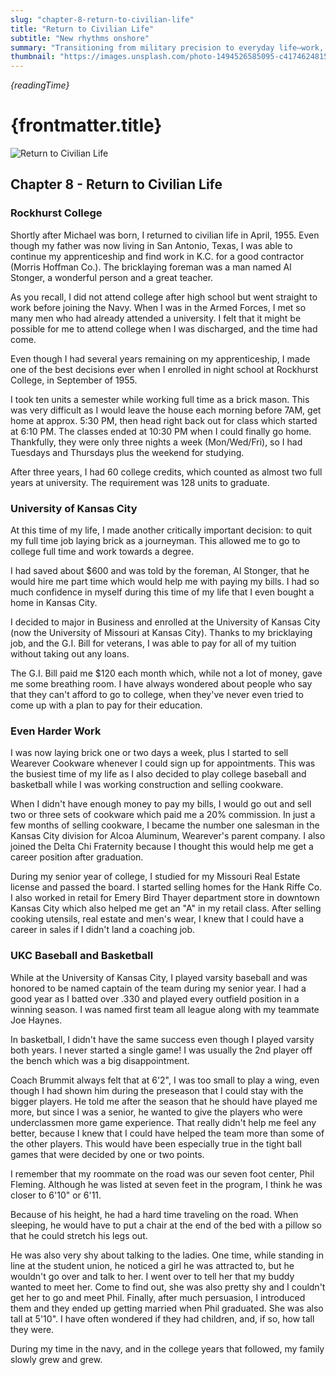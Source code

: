 ```yaml
---
slug: "chapter-8-return-to-civilian-life"
title: "Return to Civilian Life"
subtitle: "New rhythms onshore"
summary: "Transitioning from military precision to everyday life—work, community, and the steady building of a future."
thumbnail: "https://images.unsplash.com/photo-1494526585095-c41746248156?auto=format&fit=crop&w=1200&h=675&q=80"
---
```


_{readingTime}_

# {frontmatter.title}

<Image
  src="https://images.unsplash.com/photo-1494526585095-c41746248156?auto=format&fit=crop&w=1200&h=675&q=80"
  alt="Return to Civilian Life"
  width={1000}
  height={1000}
/>

## Chapter 8 - Return to Civilian Life

### Rockhurst College

Shortly after Michael was born, I returned to civilian life in April, 1955. Even
though my father was now living in San Antonio, Texas, I was able to continue my
apprenticeship and find work in K.C. for a good contractor (Morris Hoffman Co.).
The bricklaying foreman was a man named Al Stonger, a wonderful person and a
great teacher.

As you recall, I did not attend college after high school but went straight to
work before joining the Navy. When I was in the Armed Forces, I met so many men
who had already attended a university. I felt that it might be possible for me
to attend college when I was discharged, and the time had come.

Even though I had several years remaining on my apprenticeship, I made one of
the best decisions ever when I enrolled in night school at Rockhurst College, in
September of 1955.

I took ten units a semester while working full time as a brick mason. This was
very difficult as I would leave the house each morning before 7AM, get home at
approx. 5:30 PM, then head right back out for class which started at 6:10 PM.
The classes ended at 10:30 PM when I could finally go home. Thankfully, they
were only three nights a week (Mon/Wed/Fri), so I had Tuesdays and Thursdays
plus the weekend for studying.

After three years, I had 60 college credits, which counted as almost two full
years at university. The requirement was 128 units to graduate.

### University of Kansas City

At this time of my life, I made another critically important decision: to quit
my full time job laying brick as a journeyman. This allowed me to go to college
full time and work towards a degree.

I had saved about $600 and was told by the foreman, Al Stonger, that he would
hire me part time which would help me with paying my bills. I had so much
confidence in myself during this time of my life that I even bought a home in
Kansas City.

I decided to major in Business and enrolled at the University of Kansas City
(now the University of Missouri at Kansas City). Thanks to my bricklaying job,
and the G.I. Bill for veterans, I was able to pay for all of my tuition without
taking out any loans.

The G.I. Bill paid me $120 each month which, while not a lot of money, gave me
some breathing room. I have always wondered about people who say that they can't
afford to go to college, when they've never even tried to come up with a plan to
pay for their education.

### Even Harder Work

I was now laying brick one or two days a week, plus I started to sell Wearever
Cookware whenever I could sign up for appointments. This was the busiest time of
my life as I also decided to play college baseball and basketball while I was
working construction and selling cookware.

When I didn't have enough money to pay my bills, I would go out and sell two or
three sets of cookware which paid me a 20% commission. In just a few months of
selling cookware, I became the number one salesman in the Kansas City division
for Alcoa Aluminum, Wearever's parent company. I also joined the Delta Chi
Fraternity because I thought this would help me get a career position after
graduation.

During my senior year of college, I studied for my Missouri Real Estate license
and passed the board. I started selling homes for the Hank Riffe Co. I also
worked in retail for Emery Bird Thayer department store in downtown Kansas City
which also helped me get an "A" in my retail class. After selling cooking
utensils, real estate and men's wear, I knew that I could have a career in sales
if I didn't land a coaching job.

### UKC Baseball and Basketball

While at the University of Kansas City, I played varsity baseball and was
honored to be named captain of the team during my senior year. I had a good year
as I batted over .330 and played every outfield position in a winning season. I
was named first team all league along with my teammate Joe Haynes.

In basketball, I didn't have the same success even though I played varsity both
years. I never started a single game! I was usually the 2nd player off the bench
which was a big disappointment.

Coach Brummit always felt that at 6'2", I was too small to play a wing, even
though I had shown him during the preseason that I could stay with the bigger
players. He told me after the season that he should have played me more, but
since I was a senior, he wanted to give the players who were underclassmen more
game experience. That really didn't help me feel any better, because I knew that
I could have helped the team more than some of the other players. This would
have been especially true in the tight ball games that were decided by one or
two points.

I remember that my roommate on the road was our seven foot center, Phil Fleming.
Although he was listed at seven feet in the program, I think he was closer to
6'10" or 6'11.

Because of his height, he had a hard time traveling on the road. When sleeping,
he would have to put a chair at the end of the bed with a pillow so that he
could stretch his legs out.

He was also very shy about talking to the ladies. One time, while standing in
line at the student union, he noticed a girl he was attracted to, but he
wouldn't go over and talk to her. I went over to tell her that my buddy wanted
to meet her. Come to find out, she was also pretty shy and I couldn't get her to
go and meet Phil. Finally, after much persuasion, I introduced them and they
ended up getting married when Phil graduated. She was also tall at 5'10". I have
often wondered if they had children, and, if so, how tall they were.

During my time in the navy, and in the college years that followed, my family
slowly grew and grew.
